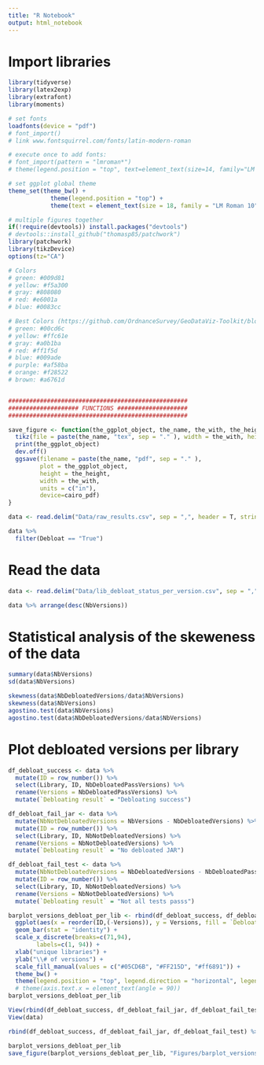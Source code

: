 ```yaml
---
title: "R Notebook"
output: html_notebook
---
```


# Import libraries

```r
library(tidyverse)
library(latex2exp)
library(extrafont)
library(moments)

# set fonts
loadfonts(device = "pdf")
# font_import()
# link www.fontsquirrel.com/fonts/latin-modern-roman

# execute once to add fonts:
# font_import(pattern = "lmroman*")
# theme(legend.position = "top", text=element_text(size=14, family="LM Roman 10"))

# set ggplot global theme
theme_set(theme_bw() +
            theme(legend.position = "top") +
            theme(text = element_text(size = 18, family = "LM Roman 10")))

# multiple figures together
if(!require(devtools)) install.packages("devtools")
# devtools::install_github("thomasp85/patchwork")
library(patchwork)
library(tikzDevice)
options(tz="CA")

# Colors
# green: #009d81
# yellow: #f5a300
# gray: #808080
# red: #e6001a
# blue: #0083cc

# Best Colors (https://github.com/OrdnanceSurvey/GeoDataViz-Toolkit/blob/master/Colours/GDV%20colour%20palettes%200.7.pdf)
# green: #00cd6c
# yellow: #ffc61e
# gray: #a0b1ba
# red: #ff1f5d
# blue: #009ade
# purple: #af58ba
# orange: #f28522
# brown: #a6761d


###################################################
#################### FUNCTIONS ####################
###################################################

save_figure <- function(the_ggplot_object, the_name, the_with, the_height){
  tikz(file = paste(the_name, "tex", sep = "." ), width = the_with, height = the_height)
  print(the_ggplot_object)
  dev.off()
  ggsave(filename = paste(the_name, "pdf", sep = "." ), 
         plot = the_ggplot_object, 
         height = the_height,
         width = the_with, 
         units = c("in"),
         device=cairo_pdf)
}
```



```r
data <- read.delim("Data/raw_results.csv", sep = ",", header = T, stringsAsFactors = TRUE)

data %>%  
  filter(Debloat == "True")
```



# Read the data

```r
data <- read.delim("Data/lib_debloat_status_per_version.csv", sep = ",", header = T, stringsAsFactors = TRUE)

data %>% arrange(desc(NbVersions))
```

# Statistical analysis of the skeweness of the data

```r
summary(data$NbVersions)
sd(data$NbVersions)

skewness(data$NbDebloatedVersions/data$NbVersions)
skewness(data$NbVersions)
agostino.test(data$NbVersions)
agostino.test(data$NbDebloatedVersions/data$NbVersions)
```

# Plot debloated versions per library

```r
df_debloat_success <- data %>% 
  mutate(ID = row_number()) %>% 
  select(Library, ID, NbDebloatedPassVersions) %>%
  rename(Versions = NbDebloatedPassVersions) %>% 
  mutate(`Debloating result` = "Debloating success")

df_debloat_fail_jar <- data %>% 
  mutate(NbNotDebloatedVersions = NbVersions - NbDebloatedVersions) %>%
  mutate(ID = row_number()) %>% 
  select(Library, ID, NbNotDebloatedVersions) %>% 
  rename(Versions = NbNotDebloatedVersions) %>% 
  mutate(`Debloating result` = "No debloated JAR")

df_debloat_fail_test <- data %>% 
  mutate(NbNotDebloatedVersions = NbDebloatedVersions - NbDebloatedPassVersions) %>%
  mutate(ID = row_number()) %>% 
  select(Library, ID, NbNotDebloatedVersions) %>% 
  rename(Versions = NbNotDebloatedVersions) %>% 
  mutate(`Debloating result` = "Not all tests passs")

barplot_versions_debloat_per_lib <- rbind(df_debloat_success, df_debloat_fail_jar, df_debloat_fail_test) %>% 
  ggplot(aes(x = reorder(ID,(-Versions)), y = Versions, fill = `Debloating result`)) + 
  geom_bar(stat = "identity") +
  scale_x_discrete(breaks=c(71,94),
        labels=c(1, 94)) +
  xlab("unique libraries") +
  ylab("\\# of versions") +
  scale_fill_manual(values = c("#05CD6B", "#FF215D", "#ff6891")) +
  theme_bw() +
  theme(legend.position = "top", legend.direction = "horizontal", legend.title = element_blank())
  # theme(axis.text.x = element_text(angle = 90))
barplot_versions_debloat_per_lib

View(rbind(df_debloat_success, df_debloat_fail_jar, df_debloat_fail_test))
View(data)

rbind(df_debloat_success, df_debloat_fail_jar, df_debloat_fail_test) %>% arrange(desc(Versions))

barplot_versions_debloat_per_lib
save_figure(barplot_versions_debloat_per_lib, "Figures/barplot_versions_debloat_per_lib", 5.5, 3.5)

```
